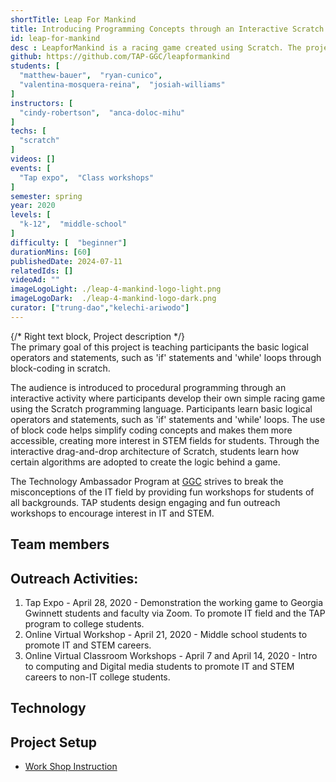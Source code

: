 ```yaml
---
shortTitle: Leap For Mankind
title: Introducing Programming Concepts through an Interactive Scratch Workshop
id: leap-for-mankind
desc : LeapforMankind is a racing game created using Scratch. The project aims to teach the concepts of "If statements" and "while loops" through block-coding in Scratch. This project was created through TAP (Technology Ambassador Program) at GGC (Georgia Gwinnett College) which aims to introduce the IT major to audiences that wouldn't have considered the IT field prior to their experience with a TAP workshop.
github: https://github.com/TAP-GGC/leapformankind
students: [
  "matthew-bauer",  "ryan-cunico",
  "valentina-mosquera-reina",  "josiah-williams"
]
instructors: [
  "cindy-robertson",  "anca-doloc-mihu"
] 
techs: [
  "scratch"
]
videos: []
events: [
  "Tap expo",  "Class workshops"
]
semester: spring
year: 2020
levels: [
  "k-12",  "middle-school"
] 
difficulty: [  "beginner"] 
durationMins: [60]
publishedDate: 2024-07-11
relatedIds: []
videoAd: ""
imageLogoLight: ./leap-4-mankind-logo-light.png
imageLogoDark:  ./leap-4-mankind-logo-dark.png
curator: ["trung-dao","kelechi-ariwodo"]
---
```





{/* Right text block, Project description */}	
The primary goal of this project is teaching participants the basic logical operators and statements, such as 'if' statements and 'while' loops through block-coding in scratch.

The audience is introduced to procedural programming through an interactive activity where participants develop their own simple racing game using the Scratch programming language. Participants learn basic logical operators and statements, such as 'if' statements and 'while' loops.
The use of block code helps simplify coding concepts and makes them more accessible, creating more interest in STEM fields for students. Through the interactive drag-and-drop architecture of Scratch, students learn how certain algorithms are adopted to create the logic behind a game.

The Technology Ambassador Program at [GGC](http://www.ggc.edu/tap) strives to break the misconceptions of the IT field by providing fun workshops for students of all backgrounds. TAP students design engaging and fun outreach workshops to encourage interest in IT and STEM.


## Team members
<Logo src={GroupPhoto1.src} alt="" />
<Logo src={GroupPhoto2.src} alt="" />
<Logo src={GroupPhoto3.src} alt="" />

## Outreach Activities:
1. Tap Expo - April 28, 2020 - Demonstration the working game to Georgia Gwinnett students and faculty via Zoom. To promote IT field and the TAP program to college students.
2. Online Virtual Workshop - April 21, 2020 - Middle school students to promote IT and STEM careers.
3. Online Virtual Classroom Workshops - April 7 and April 14, 2020 - Intro to computing and Digital media students to promote IT and STEM careers to non-IT college students.

 ## Technology
  <Logo src= {ScratchLogo.src} alt="Scratch" link="https://scratch.mit.edu/" />

  ## Project Setup
- [Work Shop Instruction](https://github.com/TAP-GGC/leapformankind/blob/master/documents/pdf/Workshop_Step_by_Step_Instructions.pdf)
<Clip src="v-GUbj7DMEE" showIframe={true}/>

